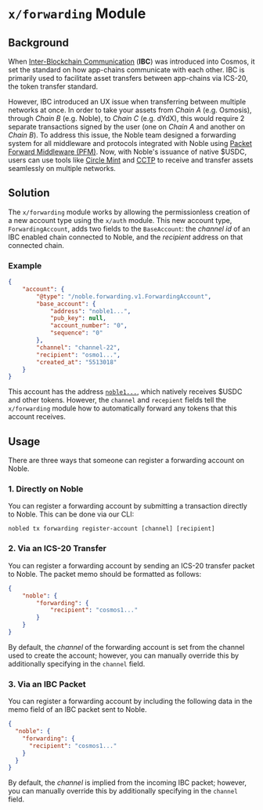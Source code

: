 # `x/forwarding` Module

## Background

When [Inter-Blockchain Communication][ibc] (**IBC**) was introduced into Cosmos, it set the standard on how app-chains communicate with each other. IBC is primarily used to facilitate asset transfers between app-chains via ICS-20, the token transfer standard.

However, IBC introduced an UX issue when transferring between multiple networks at once. In order to take your assets from *Chain A* (e.g. Osmosis), through *Chain B* (e.g. Noble), to *Chain C* (e.g. dYdX), this would require 2 separate transactions signed by the user (one on *Chain A* and another on *Chain B*). To address this issue, the Noble team designed a forwarding system for all middleware and protocols integrated with Noble using [Packet Forward Middleware (PFM)][pfm]. Now, with Noble's issuance of native $USDC, users can use tools like [Circle Mint][mint] and [CCTP][cctp] to receive and transfer assets seamlessly on multiple networks.

## Solution

The `x/forwarding` module works by allowing the permissionless creation of a new account type using the `x/auth` module. This new account type, `ForwardingAccount`, adds two fields to the `BaseAccount`: the *channel id* of an IBC enabled chain connected to Noble, and the *recipient* address on that connected chain.

### Example

```json
{
    "account": {
        "@type": "/noble.forwarding.v1.ForwardingAccount",
        "base_account": {
            "address": "noble1...",
            "pub_key": null,
            "account_number": "0",
            "sequence": "0"
        },
        "channel": "channel-22",
        "recipient": "osmo1...",
        "created_at": "5513018"
    }
}
```

 This account has the address [`noble1...`][account-noble], which natively receives $USDC and other tokens. However, the `channel` and `recepient` fields tell the `x/forwarding` module how to automatically forward any tokens that this account receives.

## Usage

There are three ways that someone can register a forwarding account on Noble.

### 1. Directly on Noble

You can register a forwarding account by submitting a transaction directly to Noble. This can be done via our CLI:

```shell
nobled tx forwarding register-account [channel] [recipient]
```

### 2. Via an ICS-20 Transfer

You can register a forwarding account by sending an ICS-20 transfer packet to Noble. The packet memo should be formatted as follows:

```json
{
    "noble": {
        "forwarding": {
            "recipient": "cosmos1..."
        }
    }
}
```

By default, the *channel* of the forwarding account is set from the channel used to create the account; however, you can manually override this by additionally specifying in the `channel` field.

### 3. Via an IBC Packet

You can register a forwarding account by including the following data in the memo field of an IBC packet sent to Noble.

```json
{
  "noble": {
    "forwarding": {
      "recipient": "cosmos1..."
    }
  }
}
```

By default, the *channel* is implied from the incoming IBC packet; however, you can manually override this by additionally specifying in the `channel` field.

[account]: https://rest.testcosmos.directory/nobletestnet/cosmos/auth/v1beta1/accounts/noble1ff834feyg9advguuqkqzfeh8j7rckx5rq7fwl6
[account-noble]: https://www.mintscan.io/noble-testnet/address/noble1ff834feyg9advguuqkqzfeh8j7rckx5rq7fwl6
[account-osmosis]: https://www.mintscan.io/osmosis-testnet/address/osmo1ujcqk24anr83ypmezn4t8l9u0cdjjsklnwrgr9
[cctp]: https://www.circle.com/en/cross-chain-transfer-protocol
[channel]: https://github.com/cosmos/chain-registry/blob/master/testnets/_IBC/nobletestnet-osmosistestnet.json
[ibc]: https://www.ibcprotocol.dev/
[mint]: https://www.circle.com/en/circle-mint
[pfm]: https://github.com/cosmos/ibc-apps/tree/main/middleware/packet-forward-middleware
[strangelove]: https://strange.love/
